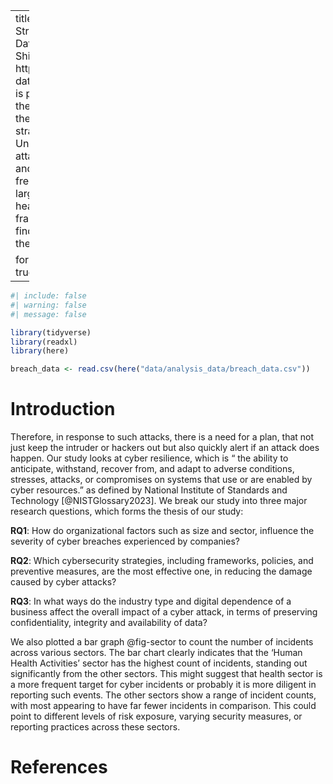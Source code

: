 
---
title: "Analyzing How Organization Size, Sector, and Cybersecurity Strategies Influence Impacts on Cyberattacks"
subtitle: "Based on Data Collected From the University of Queensland"
author: 
  - Shivank Goel
thanks: "Code and data are available at: https://github.com/shivankgoel003/DataBreach_Ransomware_Stats"
date: today
date-format: long
abstract: "Undoubtedly as technology is progressing and we are stepping more closer to the digital world, the digital threats are also increasingly rapidly. This study discusses the influence of organizational size, sector, and cybersecurity strategies on cyberattack impacts. Utilizing a dataset from the University of Queensland about data breaches and ransomware attacks from 2004 to 2019, we analyze the trends and correlations and study how different factors contribute to the severity and frequency of these incidents. Our analysis reveals key insights: larger organizations report more cyber incidents, sectors like healthcare and education are frequent targets, and cybersecurity frameworks significantly help in reducing the user impact. These findings highlight critical areas for how organizations can improve their security and protect their data."
header-includes:
   - \usepackage{tikz}
   - \usetikzlibrary{shapes.geometric, arrows.meta, positioning, fit, calc}
   - \usepackage{pgfplots} 
   - \usepackage{float}
   - \usepackage{booktabs}
   - \usepackage{longtable}

format: pdf
number-sections: true
bibliography: references.bib
toc: true
---

```r
#| include: false
#| warning: false
#| message: false

library(tidyverse)
library(readxl)
library(here)

breach_data <- read.csv(here("data/analysis_data/breach_data.csv"))
```


# Introduction

Therefore, in response to such attacks, there is a need for a plan, that not just keep the intruder or hackers out but also quickly alert if an attack does happen. Our study looks at cyber resilience, which is “ the ability to anticipate, withstand, recover from, and adapt to adverse conditions, stresses, attacks, or compromises on systems that use or are enabled by cyber resources.” as defined by National Institute of Standards and Technology [@NISTGlossary2023]. We break our study into three major research questions, which forms the thesis of our study:

**RQ1**: How do organizational factors such as size and sector, influence the severity of cyber breaches experienced by companies?

**RQ2**: Which cybersecurity strategies, including frameworks, policies, and preventive measures, are the most effective one, in reducing the damage caused by cyber attacks?

**RQ3**: In what ways do the industry type and digital dependence of a business affect the overall impact of a cyber attack, in terms of preserving confidentiality, integrity and availability of data?

We also plotted a bar graph @fig-sector to count the number of incidents across various sectors. The bar chart clearly indicates that the 'Human Health Activities' sector has the highest count of incidents, standing out significantly from the other sectors. This might suggest that health sector is a more frequent target for cyber incidents or probably it is more diligent in reporting such events. The other sectors show a range of incident counts, with most appearing to have far fewer incidents in comparison. This could point to different levels of risk exposure, varying security measures, or reporting practices across these sectors. 




\newpage






# References
